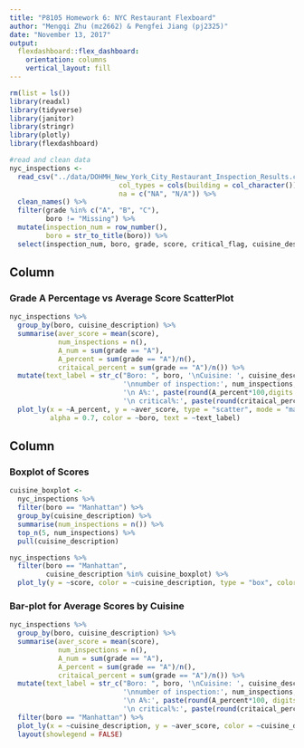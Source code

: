 ```yaml
---
title: "P8105 Homework 6: NYC Restaurant Flexboard"
author: "Mengqi Zhu (mz2662) & Pengfei Jiang (pj2325)"
date: "November 13, 2017"
output: 
  flexdashboard::flex_dashboard:
    orientation: columns
    vertical_layout: fill
---
```


```r
rm(list = ls())
library(readxl)
library(tidyverse)
library(janitor)
library(stringr)
library(plotly)
library(flexdashboard)
```


```r
#read and clean data
nyc_inspections <- 
  read_csv("../data/DOHMH_New_York_City_Restaurant_Inspection_Results.csv.gz", 
                           col_types = cols(building = col_character()),
                           na = c("NA", "N/A")) %>%
  clean_names() %>%
  filter(grade %in% c("A", "B", "C"),
         boro != "Missing") %>% 
  mutate(inspection_num = row_number(),
         boro = str_to_title(boro)) %>% 
  select(inspection_num, boro, grade, score, critical_flag, cuisine_description)
```

Column {data-width=500}
-----------------------------------------------------------------------

### Grade A Percentage vs Average Score ScatterPlot

```r
nyc_inspections %>%
  group_by(boro, cuisine_description) %>%
  summarise(aver_score = mean(score),
            num_inspections = n(),
            A_num = sum(grade == "A"),
            A_percent = sum(grade == "A")/n(),
            critaical_percent = sum(grade == "A")/n()) %>%
  mutate(text_label = str_c("Boro: ", boro, '\nCuisine: ', cuisine_description, 
                            '\nnumber of inspection:', num_inspections, '\nnumber of A:', A_num,
                            '\n A%:', paste(round(A_percent*100,digits = 2),"%",sep = "")), 
                            '\n critical%:', paste(round(critaical_percent*100,digits = 2),"%",sep = "")) %>%
  plot_ly(x = ~A_percent, y = ~aver_score, type = "scatter", mode = "markers",   
          alpha = 0.7, color = ~boro, text = ~text_label)


```

Column {data-width=450}
-----------------------------------------------------------------------

### Boxplot of Scores

```r

cuisine_boxplot <-
  nyc_inspections %>%
  filter(boro == "Manhattan") %>%
  group_by(cuisine_description) %>%
  summarise(num_inspections = n()) %>%
  top_n(5, num_inspections) %>%
  pull(cuisine_description)

nyc_inspections %>%
  filter(boro == "Manhattan",
         cuisine_description %in% cuisine_boxplot) %>%
  plot_ly(y = ~score, color = ~cuisine_description, type = "box", colors = "Set2")
```

### Bar-plot for Average Scores by Cuisine

```r
nyc_inspections %>%
  group_by(boro, cuisine_description) %>%
  summarise(aver_score = mean(score),
            num_inspections = n(),
            A_num = sum(grade == "A"),
            A_percent = sum(grade == "A")/n(),
            critaical_percent = sum(grade == "A")/n()) %>%
  mutate(text_label = str_c("Boro: ", boro, '\nCuisine: ', cuisine_description, 
                            '\nnumber of inspection:', num_inspections, '\nnumber of A:', A_num,
                            '\n A%:', paste(round(A_percent*100, digits = 2),"%",sep = "")), 
                            '\n critical%:', paste(round(critaical_percent*100, digits = 2),"%",sep = "")) %>%
  filter(boro == "Manhattan") %>%
  plot_ly(x = ~cuisine_description, y = ~aver_score, color = ~cuisine_description, type = "bar", text = ~text_label) %>%
  layout(showlegend = FALSE)
```



